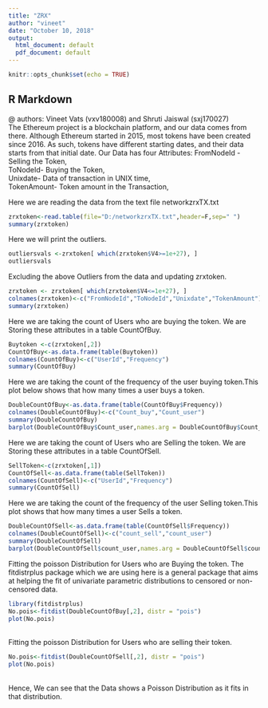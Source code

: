 ---
title: "ZRX"
author: "vineet"
date: "October 10, 2018"
output:
  html_document: default
  pdf_document: default
---

```{r setup, include=FALSE}
knitr::opts_chunk$set(echo = TRUE)
```

## R Markdown
@ authors: Vineet Vats (vxv180008) and Shruti Jaiswal (sxj170027)<br>
The Ethereum project is a blockchain platform, and our data comes from there. Although Ethereum started in 2015, most tokens have been created since 2016. As such, tokens have different starting dates, and their data starts from that initial date.
Our Data has four Attributes:
FromNodeId - Selling the Token,  
ToNodeId- Buying the Token,  
Unixdate- Data of transaction in UNIX time,  
TokenAmount- Token amount in the Transaction,  


Here we are reading the data from the text file networkzrxTX.txt
```{r}
zrxtoken<-read.table(file="D:/networkzrxTX.txt",header=F,sep=" ")
summary(zrxtoken)
```

Here we will print the outliers.
```{r}
outliersvals <-zrxtoken[ which(zrxtoken$V4>=1e+27), ]
outliersvals
```
Excluding the above Outliers from the data and updating zrxtoken.
```{r}
zrxtoken <- zrxtoken[ which(zrxtoken$V4<=1e+27), ]
colnames(zrxtoken)<-c("FromNodeId","ToNodeId","Unixdate","TokenAmount")
summary(zrxtoken)
```


Here we are taking the count of Users who are buying the token. We are Storing these attributes in a table CountOfBuy.
```{r}
Buytoken <-c(zrxtoken[,2])
CountOfBuy<-as.data.frame(table(Buytoken))
colnames(CountOfBuy)<-c("UserId","Frequency")
summary(CountOfBuy)
```

Here we are taking the count of the frequency of the user buying token.This plot below shows that how many times a user buys a token.
```{r}
DoubleCountOfBuy<-as.data.frame(table(CountOfBuy$Frequency))
colnames(DoubleCountOfBuy)<-c("Count_buy","Count_user")
summary(DoubleCountOfBuy)
barplot(DoubleCountOfBuy$Count_user,names.arg = DoubleCountOfBuy$Count_buy, las=2, xlab="user ", ylab="Count of user", xlim=c(1,20), col="grey", main = "Count of Buyers")
```

Here we are taking the count of Users who are Selling the token. We are Storing these attributes in a table CountOfSell.
```{r}
SellToken<-c(zrxtoken[,1])
CountOfSell<-as.data.frame(table(SellToken))
colnames(CountOfSell)<-c("UserId","Frequency")
summary(CountOfSell)
```

Here we are taking the count of the frequency of the user Selling token.This plot shows that how many times a user Sells a token.
```{r}
DoubleCountOfSell<-as.data.frame(table(CountOfSell$Frequency))
colnames(DoubleCountOfSell)<-c("count_sell","count_user")
summary(DoubleCountOfSell)
barplot(DoubleCountOfSell$count_user,names.arg = DoubleCountOfSell$count_sell, las=2, xlab="User", ylab="count user", xlim=c(1,20), col="grey", offset(1), main = "Count of Sellers")

```



Fitting the poisson Distribution for  Users who are Buying the token. The fitdistrplus package which we are using here is a general package that aims at helping the fit of univariate parametric distributions to censored or non-censored data.
```{r}
library(fitdistrplus)
No.pois<-fitdist(DoubleCountOfBuy[,2], distr = "pois")
plot(No.pois)
```
 <br>Fitting the poisson Distribution for Users who are selling their token.
```{r}
No.pois<-fitdist(DoubleCountOfSell[,2], distr = "pois")
plot(No.pois)
```
<br>Hence, We can see that the Data shows a Poisson Distribution as it fits in that distribution.